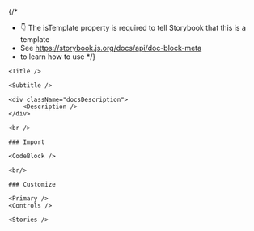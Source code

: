


{/\*

-   👇 The isTemplate property is required to tell Storybook that this is a template
-   See https://storybook.js.org/docs/api/doc-block-meta
-   to learn how to use
    \*/}

<Meta isTemplate />

<ThemeProvider theme={{}}>
	<GlobalStyle />

    <Title />

    <Subtitle />

    <div className="docsDescription">
    	<Description />
    </div>

    <br />

    ### Import

    <CodeBlock />

    <br/>

    ### Customize

    <Primary />
    <Controls />

    <Stories />

</ThemeProvider>
